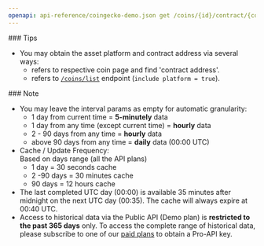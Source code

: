 ```yaml
---
openapi: api-reference/coingecko-demo.json get /coins/{id}/contract/{contract_address}/market_chart/range
---
```


<Tip>
  ### Tips

  - You may obtain the asset platform and contract address via several ways:
    - refers to respective coin page and find 'contract address'.
    - refers to [`/coins/list`](<https://docs.coingecko.com/v3.0.1/reference/coins-list>) endpoint (`include platform = true`).
</Tip>

<Note>
  ### Note

  - You may leave the interval params as empty for automatic granularity:
    - 1 day from current time = **5-minutely** data
    - 1 day from any time (except current time) = **hourly** data
    - 2 - 90 days from any time = **hourly** data
    - above 90 days from any time = **daily** data (00:00 UTC)
  - Cache / Update Frequency:\
    Based on days range (all the API plans)
    - 1 day = 30 seconds cache
    - 2 -90 days = 30 minutes cache
    - 90 days = 12 hours cache
  - The last completed UTC day (00:00) is available 35 minutes after midnight on the next UTC day (00:35). The cache will always expire at 00:40 UTC.
  - Access to historical data via the Public API (Demo plan) is **restricted to the past 365 days** only. To access the complete range of historical data, please subscribe to one of our [paid plans](https://www.coingecko.com/en/api/pricing) to obtain a Pro-API key.
</Note>